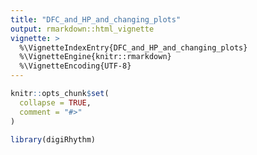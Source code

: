 ```yaml
---
title: "DFC_and_HP_and_changing_plots"
output: rmarkdown::html_vignette
vignette: >
  %\VignetteIndexEntry{DFC_and_HP_and_changing_plots}
  %\VignetteEngine{knitr::rmarkdown}
  %\VignetteEncoding{UTF-8}
---
```


```r
knitr::opts_chunk$set(
  collapse = TRUE,
  comment = "#>"
)
```

```r
library(digiRhythm)
```
